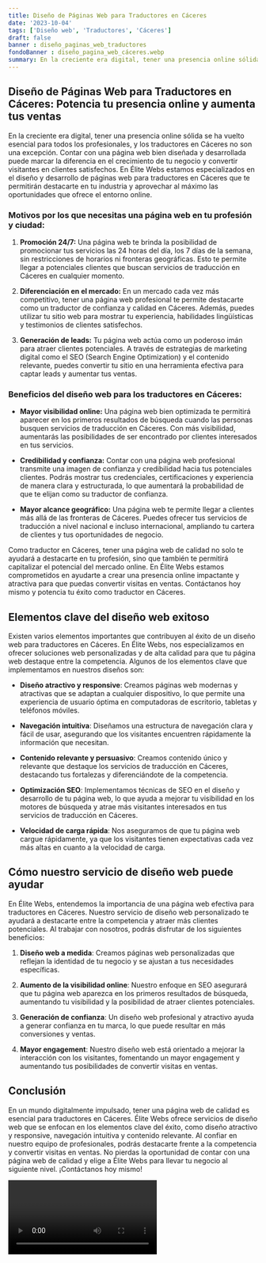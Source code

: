 ```yaml
---
title: Diseño de Páginas Web para Traductores en Cáceres
date: '2023-10-04'
tags: ['Diseño web', 'Traductores', 'Cáceres']
draft: false
banner : diseño_paginas_web_traductores
fondoBanner : diseño_pagina_web_cáceres.webp
summary: En la creciente era digital, tener una presencia online sólida se ha vuelto esencial para todos los profesionales, y los traductores en Cáceres no son una excepción. Contar con una página web bien diseñada y desarrollada puede marcar la diferencia en el crecimiento de tu negocio y convertir visitantes en clientes satisfechos. En Élite Webs estamos especializados en el diseño y desarrollo de páginas web para traductores en Cáceres que te permitirán destacarte en tu industria y aprovechar al máximo las oportunidades que ofrece el entorno online.
---
```


## Diseño de Páginas Web para Traductores en Cáceres: Potencia tu presencia online y aumenta tus ventas

En la creciente era digital, tener una presencia online sólida se ha vuelto esencial para todos los profesionales, y los traductores en Cáceres no son una excepción. Contar con una página web bien diseñada y desarrollada puede marcar la diferencia en el crecimiento de tu negocio y convertir visitantes en clientes satisfechos. En Élite Webs estamos especializados en el diseño y desarrollo de páginas web para traductores en Cáceres que te permitirán destacarte en tu industria y aprovechar al máximo las oportunidades que ofrece el entorno online.

### Motivos por los que necesitas una página web en tu profesión y ciudad:

1. **Promoción 24/7:** Una página web te brinda la posibilidad de promocionar tus servicios las 24 horas del día, los 7 días de la semana, sin restricciones de horarios ni fronteras geográficas. Esto te permite llegar a potenciales clientes que buscan servicios de traducción en Cáceres en cualquier momento.

2. **Diferenciación en el mercado:** En un mercado cada vez más competitivo, tener una página web profesional te permite destacarte como un traductor de confianza y calidad en Cáceres. Además, puedes utilizar tu sitio web para mostrar tu experiencia, habilidades lingüísticas y testimonios de clientes satisfechos.

3. **Generación de leads:** Tu página web actúa como un poderoso imán para atraer clientes potenciales. A través de estrategias de marketing digital como el SEO (Search Engine Optimization) y el contenido relevante, puedes convertir tu sitio en una herramienta efectiva para captar leads y aumentar tus ventas.

### Beneficios del diseño web para los traductores en Cáceres:

- **Mayor visibilidad online:** Una página web bien optimizada te permitirá aparecer en los primeros resultados de búsqueda cuando las personas busquen servicios de traducción en Cáceres. Con más visibilidad, aumentarás las posibilidades de ser encontrado por clientes interesados en tus servicios.

- **Credibilidad y confianza:** Contar con una página web profesional transmite una imagen de confianza y credibilidad hacia tus potenciales clientes. Podrás mostrar tus credenciales, certificaciones y experiencia de manera clara y estructurada, lo que aumentará la probabilidad de que te elijan como su traductor de confianza.

- **Mayor alcance geográfico:** Una página web te permite llegar a clientes más allá de las fronteras de Cáceres. Puedes ofrecer tus servicios de traducción a nivel nacional e incluso internacional, ampliando tu cartera de clientes y tus oportunidades de negocio.

Como traductor en Cáceres, tener una página web de calidad no solo te ayudará a destacarte en tu profesión, sino que también te permitirá capitalizar el potencial del mercado online. En Élite Webs estamos comprometidos en ayudarte a crear una presencia online impactante y atractiva para que puedas convertir visitas en ventas. Contáctanos hoy mismo y potencia tu éxito como traductor en Cáceres.

<GifSeo />

<Cta />

## Elementos clave del diseño web exitoso

Existen varios elementos importantes que contribuyen al éxito de un diseño web para traductores en Cáceres. En Élite Webs, nos especializamos en ofrecer soluciones web personalizadas y de alta calidad para que tu página web destaque entre la competencia. Algunos de los elementos clave que implementamos en nuestros diseños son:

- **Diseño atractivo y responsive**: Creamos páginas web modernas y atractivas que se adaptan a cualquier dispositivo, lo que permite una experiencia de usuario óptima en computadoras de escritorio, tabletas y teléfonos móviles.

- **Navegación intuitiva**: Diseñamos una estructura de navegación clara y fácil de usar, asegurando que los visitantes encuentren rápidamente la información que necesitan.

- **Contenido relevante y persuasivo**: Creamos contenido único y relevante que destaque los servicios de traducción en Cáceres, destacando tus fortalezas y diferenciándote de la competencia.

- **Optimización SEO**: Implementamos técnicas de SEO en el diseño y desarrollo de tu página web, lo que ayuda a mejorar tu visibilidad en los motores de búsqueda y atrae más visitantes interesados en tus servicios de traducción en Cáceres.

- **Velocidad de carga rápida**: Nos aseguramos de que tu página web cargue rápidamente, ya que los visitantes tienen expectativas cada vez más altas en cuanto a la velocidad de carga.

## Cómo nuestro servicio de diseño web puede ayudar

En Élite Webs, entendemos la importancia de una página web efectiva para traductores en Cáceres. Nuestro servicio de diseño web personalizado te ayudará a destacarte entre la competencia y atraer más clientes potenciales. Al trabajar con nosotros, podrás disfrutar de los siguientes beneficios:

1. **Diseño web a medida**: Creamos páginas web personalizadas que reflejan la identidad de tu negocio y se ajustan a tus necesidades específicas.

2. **Aumento de la visibilidad online**: Nuestro enfoque en SEO asegurará que tu página web aparezca en los primeros resultados de búsqueda, aumentando tu visibilidad y la posibilidad de atraer clientes potenciales.

3. **Generación de confianza**: Un diseño web profesional y atractivo ayuda a generar confianza en tu marca, lo que puede resultar en más conversiones y ventas.

4. **Mayor engagement**: Nuestro diseño web está orientado a mejorar la interacción con los visitantes, fomentando un mayor engagement y aumentando tus posibilidades de convertir visitas en ventas.

## Conclusión

En un mundo digitalmente impulsado, tener una página web de calidad es esencial para traductores en Cáceres. Élite Webs ofrece servicios de diseño web que se enfocan en los elementos clave del éxito, como diseño atractivo y responsive, navegación intuitiva y contenido relevante. Al confiar en nuestro equipo de profesionales, podrás destacarte frente a la competencia y convertir visitas en ventas. No pierdas la oportunidad de contar con una página web de calidad y elige a Élite Webs para llevar tu negocio al siguiente nivel. ¡Contáctanos hoy mismo!

<Video />

<CtaBot job='Traductores' city='Cáceres'/>

<Gmaps query='Cáceres+españa+maps' />